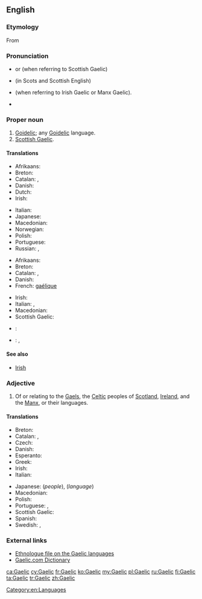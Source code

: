 {{wikipedia|dab=Gaelic}}
{{also|gaèlic}}
==English==

===Etymology===
From {{suffix|Gael|ic}}

===Pronunciation===
* {{IPA|/ɡɑːlɪk/}} or {{IPA|/ɡælɪk/}} (when referring to Scottish Gaelic)
* {{IPA|/ɡalɪk/}} (in Scots and Scottish English)
* {{IPA|/ɡeɪlɪk/}} (when referring to Irish Gaelic or Manx Gaelic).
* {{rhymes|eɪlɪk}}

===Proper noun===
{{en-proper noun}}

# [[Goidelic]]; any [[Goidelic]] language.
# [[Scottish Gaelic]].

====Translations====
{{trans-top|Goidelic}}
* Afrikaans: {{t-|af|Gaelies}}
* Breton: {{t+|br|gouezeleg|m}}
* Catalan: {{t-|ca|goidèlic|m}}, {{t-|ca|gaèlic|m}}
* Danish: {{t-|da|gælisk}}
* Dutch: {{t-|nl|Gaelisch|n}}
* Irish: {{t-|ga|Gaeilis|f}}
{{trans-mid}}
* Italian: {{t-|it|gaelico|m}}
* Japanese: {{t-|ja|ゲール語|tr=gēru-go}}
* Macedonian: {{t-|mk|гелски|m|tr=gélski}}
* Norwegian: {{t-|no|gælisk}}
* Polish: {{t+|pl|celt}}
* Portuguese: {{t+|pt|gaélico|m}}
* Russian: {{t|ru|Гэльский футбол|tr=Gel'skiy futbol|sc=Cyrl}}, {{t|ru|Гэльский|tr=Gel'skiy|sc=Cyrl}}
{{trans-bottom}}

{{trans-top|any Goidelic language}}
* Afrikaans: {{t-|af|Gaelies}}
* Breton: {{t+|br|gouezeleg|m}}
* Catalan: {{t-|ca|goidèlic|m}}, {{t-|ca|gaèlic|m}}
* Danish: {{t-|da|gælisk}}
* French: [[gaélique]] {{m}}
{{trans-mid}}
* Irish: {{t+|ga|Gaeilge|f}}
* Italian: {{t-|it|gaelico|m}}, {{t+|it|lingua}} {{t-|it|gaelica|f}}
* Macedonian: {{t-|mk|гелски|m|tr=gélski}}
* Scottish Gaelic: {{t-|gd|Gàidhlig|f}}
{{trans-bottom}}

{{trans-see|Scottish Gaelic}}

{{checktrans}}
* {{ttbc|es}}: {{t+|es|gaélico|m}}
* {{ttbc|sv}}: {{t+|sv|gaeliska|c}}, {{t+|sv|gäliska|c}}

====See also====
* [[Irish]]

===Adjective===
{{en-adj|-}}

# Of or relating to the [[Gael]]s, the [[Celtic]] peoples of [[Scotland]], [[Ireland]], and the [[Manx]], or their languages.

====Translations====
{{trans-top|relating to the Gaels or their language}}
* Breton: {{t-|br|gouezel}}
* Catalan: {{t-|ca|goidèlic}}, {{t-|ca|gaèlic}}
* Czech: {{t-|cs|gaelský}}
* Danish: {{t-|da|gælisk}}
* Esperanto: {{t-|eo|gaela}}
* Greek: {{t-|el|γαελικός|tr=gaelikós|sc=Grek}}
* Irish: {{t-|ga|Gaelach}}
* Italian: {{t-|it|gaelico|m}}
{{trans-mid}}
* Japanese: {{t-|ja|ゲール族|tr=gēru-zoku}} (''people''), {{t-|ja|ゲール語|tr=gēru-go}} (''language'')
* Macedonian: {{t-|mk|гелски|m|tr=gélski}}
* Polish: {{t-|pl|celtycki}}
* Portuguese: {{t+|pt|gaélico|m}},  {{t-|pt|gaélica|f}}
* Scottish Gaelic: {{t-|gd|Gàidhlig}}
* Spanish: {{t+|es|gaélico}}
* Swedish: {{t+|sv|gaelisk}} , {{t+|sv|gälisk}}
{{trans-bottom}}

===External links===
* [http://www.ethnologue.com/show_family.asp?subid=90049 Ethnologue file on the Gaelic languages]
* [http://www.gaelic.com/ Gaelic.com Dictionary]

[[Category:en:Languages]]

[[ca:Gaelic]]
[[cy:Gaelic]]
[[fr:Gaelic]]
[[ko:Gaelic]]
[[my:Gaelic]]
[[pl:Gaelic]]
[[ru:Gaelic]]
[[fi:Gaelic]]
[[ta:Gaelic]]
[[tr:Gaelic]]
[[zh:Gaelic]]